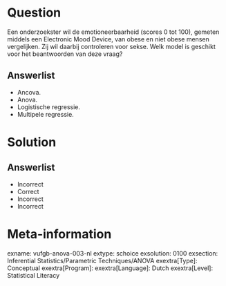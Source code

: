 Question
========
  
Een onderzoekster wil de emotioneerbaarheid (scores 0 tot 100), gemeten middels een Electronic Mood Device, van obese en niet obese mensen vergelijken. Zij wil daarbij controleren voor sekse. Welk model is geschikt voor het beantwoorden van deze vraag?
  
Answerlist
----------
* Ancova.
* Anova.
* Logistische regressie.
* Multipele regressie.

Solution
========

Answerlist
----------
* Incorrect
* Correct
* Incorrect
* Incorrect

Meta-information
================
exname: vufgb-anova-003-nl
extype: schoice
exsolution: 0100
exsection: Inferential Statistics/Parametric Techniques/ANOVA
exextra[Type]: Conceptual
exextra[Program]: 
exextra[Language]: Dutch
exextra[Level]: Statistical Literacy